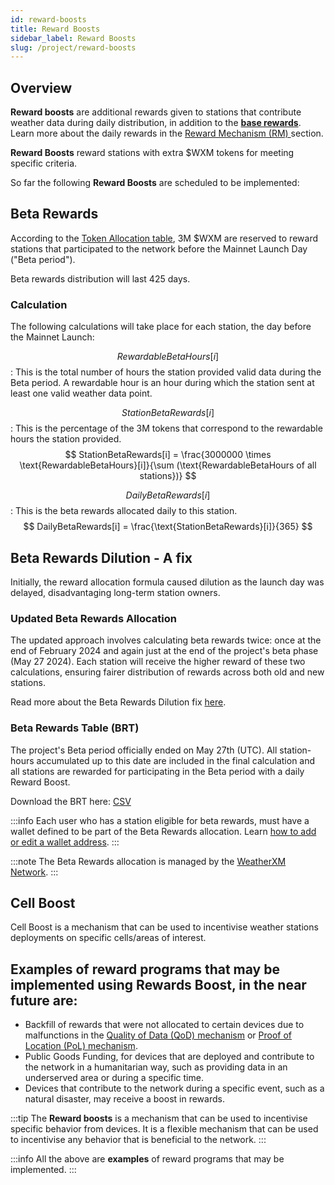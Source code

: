 ```yaml
---
id: reward-boosts
title: Reward Boosts
sidebar_label: Reward Boosts
slug: /project/reward-boosts
---
```




## Overview

**Reward boosts** are additional rewards given to stations that contribute weather data during daily distribution, in addition to the [**base rewards**](/reward-mechanism#daily-rewards-calculation-process). Learn more about the daily rewards in the [Reward Mechanism (RM) ](/reward-mechanism) section.

**Reward Boosts** reward stations with extra $WXM tokens for meeting specific criteria. 

So far the following **Reward Boosts** are scheduled to be implemented:

## Beta Rewards

According to the [Token Allocation table](https://weatherxm.network/docs/wxm-token.html#token-allocation), 3M $WXM are reserved to reward stations that participated to the network before the Mainnet Launch Day ("Beta period").

Beta rewards distribution will last 425 days.

### Calculation

The following calculations will take place for each station, the day before the Mainnet Launch:

$$RewardableBetaHours[i]$$: This is the total number of hours the station provided valid data during the Beta period.
A rewardable hour is an hour during which the station sent at least one valid weather data point.

$$StationBetaRewards[i]$$: This is the percentage of the 3M tokens that correspond to the rewardable hours the station provided.
$$
StationBetaRewards[i] = \frac{3000000 \times \text{RewardableBetaHours}[i]}{\sum (\text{RewardableBetaHours of all stations})}
$$

$$DailyBetaRewards[i]$$: This is the beta rewards allocated daily to this station.
$$
DailyBetaRewards[i] = \frac{\text{StationBetaRewards}[i]}{365}
$$

## Beta Rewards Dilution - A fix

Initially, the reward allocation formula caused dilution as the launch day was delayed, disadvantaging long-term station owners. 

### Updated Beta Rewards Allocation 

The updated approach involves calculating beta rewards twice: once at the end of February 2024 and again just at the end of the project's beta phase (May 27 2024).
Each station will receive the higher reward of these two calculations, ensuring fairer distribution of rewards across both old and new stations.

Read more about the Beta Rewards Dilution fix [here](https://blog.weatherxm.com/a-fix-for-beta-rewards-dilution-493f1a81a28d).

### Beta Rewards Table (BRT)
  
The project's Beta period officially ended on May 27th (UTC). All station-hours accumulated up to this date are included in the final calculation and all stations are rewarded for participating in the Beta period with a daily Reward Boost.

Download the BRT here: [CSV](https://weatherxm.network/wxm-brt-final.csv)

:::info
Each user who has a station eligible for beta rewards, must have a wallet defined to be part of the Beta Rewards allocation. Learn [how to add or edit a wallet address](/wallet/add-edit-wallet-address).
:::

:::note
The Beta Rewards allocation is managed by the [WeatherXM Network](https://weatherxm.network).
:::

## Cell Boost

Cell Boost is a mechanism that can be used to incentivise weather stations deployments on specific cells/areas of interest.

## Examples of reward programs that may be implemented using **Rewards Boost**, in the near future are:

- Backfill of rewards that were not allocated to certain devices due to malfunctions in the [Quality of Data (QoD) mechanism](/project/quality-of-data) or [Proof of Location (PoL) mechanism](/project/proof-of-location).
- Public Goods Funding, for devices that are deployed and contribute to the network in a humanitarian way, such as providing data in an underserved area or during a specific time. 
- Devices that contribute to the network during a specific event, such as a natural disaster, may receive a boost in rewards.

:::tip
The **Reward boosts** is a mechanism that can be used to incentivise specific behavior from devices. It is a flexible mechanism that can be used to incentivise any behavior that is beneficial to the network.
:::

:::info
All the above are **examples** of reward programs that may be implemented. 
::: 